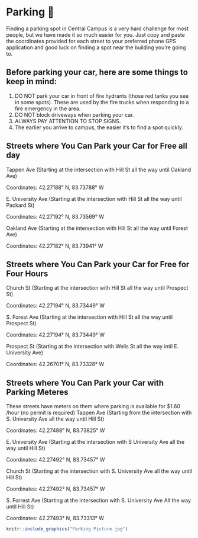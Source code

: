 # Parking 🚗

Finding a parking spot in Central Campus is a very hard challenge for most people, but we have made it so much easier for you. Just copy and paste the coordinates provided for each street to your preferred phone GPS application and good luck on finding a spot near the building you're going to.  

## Before parking your car, here are some things to keep in mind:

1. DO NOT park your car in front of fire hydrants (those red tanks you see in some spots). These are used by the fire trucks when responding to a fire emergency in the area. 
2. DO NOT block driveways when parking your car. 
3. ALWAYS PAY ATTENTION TO STOP SIGNS.
4. The earlier you arrive to campus, the easier it's to find a spot quickly. 


## Streets where You Can Park your Car for Free all day 
Tappen Ave (Starting at the intersection with Hill St all the way until Oakland Ave)

Coordinates: 42.27188° N, 83.73788° W

E. University Ave (Starting at the intersection with Hill St all the way until Packard St)

Coordinates: 42.27192° N, 83.73569° W

Oakland Ave (Starting at the intersection with Hill St all the way until Forest Ave)

Coordinates: 42.27182° N, 83.73941° W


## Streets where You Can Park your Car for Free for Four Hours 
Church St (Starting at the intersection with Hill St all the way until Prospect St)

Coordinates: 42.27194° N, 83.73449° W

S. Forest Ave (Starting at the intersection with Hill St all the way until Prospect St)

Coordinates: 42.27194° N, 83.73449° W

Prospect St (Starting at the intersection with Wells St all the way intil E. University Ave)

Coordinates: 42.26701° N, 83.73328° W


## Streets where You Can Park your Car with Parking Meteres
These streets have meters on them where parking is available for $1.60 /hour (no permit is required)
Tappen Ave (Starting from the intersection with S. University Ave all the way until Hill St)

Coordinates: 42.27488° N, 83.73825° W

E. University Ave (Starting at the intersection with S University Ave all the way until Hill St)

Coordinates: 42.27492° N, 83.73457° W

Church St (Starting at the intersection with S. University Ave all the way until Hill St)

Coordinates: 42.27492° N, 83.73457° W

S. Forrest Ave (Starting at the intersection with S. University Ave All the way until Hill St)

Coordinates: 42.27493° N, 83.73313° W

```r
knitr::include_graphics("Parking Picture.jpg")
```




